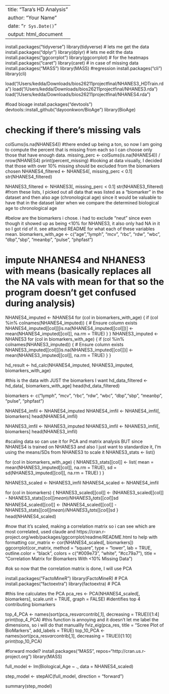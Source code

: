 
---
title: "Tara's HD Analysis"
author: "Your Name"
date: "`r Sys.Date()`"
output: html_document
---
install.packages("tidyverse")
library(tidyverse)   # lets me get the data
install.packages("dplyr")
library(dplyr)       # lets me edit the data
install.packages("ggcorrplot")
library(ggcorrplot)  # for the heatmaps
install.packages("caret")
library(caret)       # in case of missing data
install.packages("MASS")
library(MASS) #regression
install.packages("cli")
library(cli)

load("/Users/kedda/Downloads/bios26211projectfinal/NHANES3_HDTrain.rda")
load("/Users/kedda/Downloads/bios26211projectfinal/NHANES3.rda")
load("/Users/kedda/Downloads/bios26211projectfinal/NHANES4.rda")

#load bioage
install.packages("devtools")
devtools::install_github("dayoonkwon/BioAge")
library(BioAge)

# checking if there's missing vals
colSums(is.na(NHANES4))
#there ended up being a ton, so now I am going to compute the percent that is missing from each so I can choose only those that have enough data.
missing_perc <- colSums(is.na(NHANES4)) / nrow(NHANES4)
print(percent_missing)
#looking at data visually, I decided that those with over 10% missing should be excluded from the biomarkers chosen
NHANES4_filtered <- NHANES4[, missing_perc < 0.1]
str(NHANES4_filtered)

NHANES3_filtered <- NHANES3[, missing_perc < 0.1]
str(NHANES3_filtered)
#from these lists, I picked out all data that was listed as a "biomarker" in the dataset and then also age (chronological age) since it would be valuable to have that in the dataset later when we compare the determined biological age to chronological age

#below are the biomarkers i chose. i had to exclude "neut" since even though it showed up as being <10% for NHANES3, it also only had NA in it so I got rid of it. see attached README for what each of these variables mean.
biomarkers_with_age <- c("age","lymph", "mcv", "rbc", "rdw", "wbc", "dbp","sbp", "meanbp", "pulse", "phpfast")



# impute NHANES4 and NHANES3 with means (basically replaces all the NA vals with mean for that so the program doesn't get confused during analysis)
NHANES4_imputed <- NHANES4
for (col in biomarkers_with_age) {
  if (col %in% colnames(NHANES4_imputed)) {  # Ensure column exists
    NHANES4_imputed[[col]][is.na(NHANES4_imputed[[col]])] <- mean(NHANES4_imputed[[col]], na.rm = TRUE)
  }
}
NHANES3_imputed <- NHANES3
for (col in biomarkers_with_age) {
  if (col %in% colnames(NHANES3_imputed)) {  # Ensure column exists
    NHANES3_imputed[[col]][is.na(NHANES3_imputed[[col]])] <- mean(NHANES3_imputed[[col]], na.rm = TRUE)
  }
}


hd_result <- hd_calc(NHANES4_imputed, NHANES3_imputed, biomarkers_with_age)

#this is the data with JUST the biomarkers I want
hd_data_filtered <- hd_data[, biomarkers_with_age]
head(hd_data_filtered)



biomarkers <- c("lymph", "mcv", "rbc", "rdw", "wbc", "dbp","sbp", "meanbp", "pulse", "phpfast")

NHANES4_imfil <- NHANES4_imputed
NHANES4_imfil <- NHANES4_imfil[, biomarkers]
head(NHANES4_imfil)

NHANES3_imfil <- NHANES3_imputed
NHANES3_imfil <- NHANES3_imfil[, biomarkers]
head(NHANES3_imfil)

#scaling data so can use it for PCA and matrix analysis BUT since NHANES4 is trained on NHANES3 and also I just want to standardize it, I'm using the means/SDs from NHANES3 to scale it
NHANES3_stats <- list()

for (col in biomarkers_with_age) {
  NHANES3_stats[[col]] <- list(
    mean = mean(NHANES3_imputed[[col]], na.rm = TRUE),
    sd = sd(NHANES3_imputed[[col]], na.rm = TRUE)
  )
}

NHANES3_scaled <- NHANES3_imfil
NHANES4_scaled <- NHANES4_imfil

for (col in biomarkers) {
  NHANES3_scaled[[col]] <- (NHANES3_scaled[[col]] - NHANES3_stats[[col]]$mean) / NHANES3_stats[[col]]$sd
  NHANES4_scaled[[col]] <- (NHANES4_scaled[[col]] - NHANES3_stats[[col]]$mean) / NHANES3_stats[[col]]$sd
}
head(NHANES4_scaled)

#now that it's scaled, making a correlation matrix so i can see which are most correlated, used claude and https://cran.r-project.org/web/packages/ggcorrplot/readme/README.html to help with formatting
cor_matrix <- cor(NHANES4_scaled[, biomarkers])
ggcorrplot(cor_matrix, method = "square", type = "lower", lab = TRUE, outline.color = "black", colors = c("#009e73", "white", "#cc79a7"), title = "Correlation Matrix for Biomarkers With <10% Missing Data")




#ok so now that the correlation matrix is done, I will use PCA

install.packages("FactoMineR")
library(FactoMineR)  # PCA
install.packages("factoextra")
library(factoextra)  # PCA

#this line calculates the PCA
pca_res <- PCA(NHANES4_scaled[, biomarkers], scale.unit = TRUE, graph = FALSE)
#identifies top 4 contributing biomarkers

top_4_PCA <- names(sort(pca_res$var$contrib[,1], decreasing = TRUE))[1:4]
print(top_4_PCA)
#this function is annoying and it doesn't let me label the dimensions, so i will do that manuallly
fviz_eig(pca_res, title = "Scree Plot of BioMarkers", add_labels = TRUE)
top_10_PCA <- names(sort(pca_res$var$contrib[,1], decreasing = TRUE))[1:10]
print(top_10_PCA)

#forward model?
install.packages("MASS", repos="http://cran.us.r-project.org")
library(MASS)

full_model <- lm(Biological_Age ~ ., data = NHANES4_scaled)

step_model <- stepAIC(full_model, direction = "forward")

summary(step_model)
